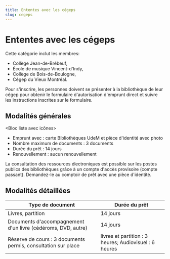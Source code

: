 ```yaml
---
title: Ententes avec les cégeps
slug: cegeps
---
```


# Ententes avec les cégeps

Cette catégorie inclut les membres:

- Collège Jean-de-Brébeuf,
- École de musique Vincent-d'Indy,
- Collège de Bois-de-Boulogne,
- Cégep du Vieux Montréal.

Pour s'inscrire, les personnes doivent se présenter à la bibliothèque de leur cégep pour obtenir le formulaire d'autorisation d'emprunt direct et suivre les instructions inscrites sur le formulaire.

## Modalités générales

<Bloc liste avec icônes>

- Emprunt avec : carte Bibliothèques UdeM et pièce d'identité avec photo
- Nombre maximum de documents : 3 documents
- Durée du prêt : 14 jours
- Renouvellement : aucun renouvellement

</Bloc>

La consultation des ressources électroniques est possible sur les postes publics des bibliothèques grâce à un compte d'accès provisoire (compte passant). Demandez-le au comptoir de prêt avec une pièce d'identité.

## Modalités détaillées

| Type de document                                              | Durée du prêt                                          |
| ------------------------------------------------------------- | ------------------------------------------------------ |
| Livres, partition                                             | 14 jours                                               |
| Documents d'accompagnement d'un livre (cédéroms, DVD, autre)  | 14 jours                                               |
| Réserve de cours : 3 documents permis, consultation sur place | livres et partition : 3 heures; Audiovisuel : 6 heures |
